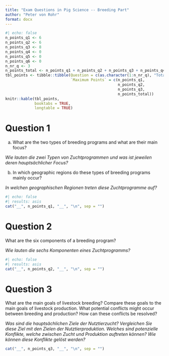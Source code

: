 ```yaml
---
title: "Exam Questions in Pig Science -- Breeding Part"
author: "Peter von Rohr"
format: docx
---
```


```r
#| echo: false
n_points_q1 <- 6
n_points_q2 <- 6
n_points_q3 <- 8
n_points_q4 <- 0
n_points_q5 <- 0
n_points_q6 <- 0
n_nr_q <- 3
n_points_total <- n_points_q1 + n_points_q2 + n_points_q3 + n_points_q4 + n_points_q5
tbl_points <- tibble::tibble(Question = c(as.character(1:n_nr_q), "Total"),
                             `Maximum Points` = c(n_points_q1,
                                                  n_points_q2,
                                                  n_points_q3,
                                                  n_points_total))
knitr::kable(tbl_points,
             booktabs = TRUE,
             longtable = TRUE)

```


# Question 1
a) What are the two types of breeding programs and what are their main focus? 

_Wie lauten die zwei Typen von Zuchtprogrammen und was ist jeweilen deren hauptsächlicher Focus?_

b) In which geographic regions do these types of breeding programs mainly occur?

_In welchen geographischen Regionen treten diese Zuchtprogramme auf?_

```r
#| echo: false
#| results: asis
cat("__", n_points_q1, "__", "\n", sep = "")
```



# Question 2
What are the six components of a breeding program?
  
_Wie lauten die sechs Komponenten eines Zuchtprogramms?_

```r
#| echo: false
#| results: asis
cat("__", n_points_q2, "__", "\n", sep = "")
```



# Question 3
What are the main goals of livestock breeding? Compare these goals to the main goals of livestock production. What potential conflicts might occur between breeding and production? How can these conflicts be resolved?

_Was sind die hauptsächlichen Ziele der Nutztierzucht? Vergleichen Sie diese Ziel mit den Zielen der Nutztierproduktion. Welches sind potenzielle Konflikte, welche zwischen Zucht und Produktion auftreten können? Wie können diese Konflikte gelöst werden?_

```r
cat("__", n_points_q3, "__", "\n", sep = "")
```

